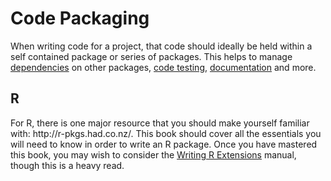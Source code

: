 # Code Packaging {#package}

When writing code for a project, that code should ideally be held within a self contained package or series of packages. This helps to manage [dependencies](#deps) on other packages, [code testing](#tests), [documentation](#docs) and more.

## R

For R, there is one major resource that you should make yourself familiar with: http://r-pkgs.had.co.nz/. This book should cover all the essentials you will need to know in order to write an R package. Once you have mastered this book, you may wish to consider the [Writing R Extensions](https://cran.r-project.org/doc/manuals/r-release/R-exts.html) manual, though this is a heavy read.
